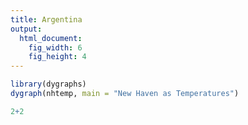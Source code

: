 ```yaml
---
title: Argentina
output:
  html_document:
    fig_width: 6
    fig_height: 4
---
```

```r
library(dygraphs)
dygraph(nhtemp, main = "New Haven as Temperatures")
```
```r
2+2
```
